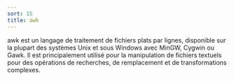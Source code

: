 ```yaml
---
sort: 15
title: awk
---
```


awk est un langage de traitement de fichiers plats par lignes, disponible sur la plupart des systèmes Unix et sous Windows avec MinGW, Cygwin ou Gawk. Il est principalement utilisé pour la manipulation de fichiers textuels pour des opérations de recherches, de remplacement et de transformations complexes.

